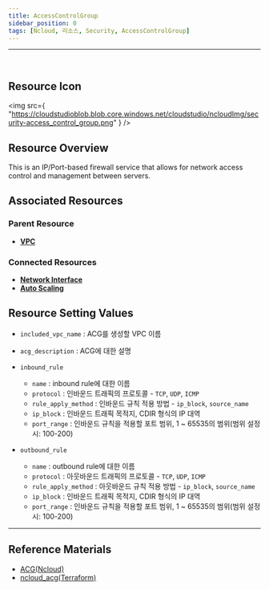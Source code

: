 ```yaml
---
title: AccessControlGroup
sidebar_position: 0
tags: [Ncloud, 리소스, Security, AccessControlGroup]
---
```


<hr />
<br />

## Resource Icon

<img
    src={
        "https://cloudstudioblob.blob.core.windows.net/cloudstudio/ncloudImg/security-access_control_group.png"
    }
/>

## Resource Overview

This is an IP/Port-based firewall service that allows for network access control and management between servers.

## Associated Resources

### Parent Resource

-   [**VPC**](https://docs.cstudio.app/docs/resource/ncloud/Networking/Vpc)

### Connected Resources

-   [**Network Interface**](https://docs.cstudio.app/docs/resource/ncloud/Networking/NetworkInterface)
-   [**Auto Scaling**](https://docs.cstudio.app/docs/resource/ncloud/Compute/AutoScaling)

## Resource Setting Values

-   `included_vpc_name` : ACG를 생성할 VPC 이름
-   `acg_description` : ACG에 대한 설명
-   `inbound_rule`
    -   `name` : inbound rule에 대한 이름
    -   `protocol` : 인바운드 트래픽의 프로토콜 - `TCP`, `UDP`, `ICMP`
    -   `rule_apply_method` : 인바운드 규칙 적용 방법 - `ip_block`, `source_name`
    -   `ip_block` : 인바운드 트래픽 목적지, CDIR 형식의 IP 대역
    -   `port_range` : 인바운드 규칙을 적용할 포트 범위, 1 ~ 65535의 범위(범위 설정시: 100-200)

-   `outbound_rule`
    -   `name` : outbound rule에 대한 이름
    -   `protocol` : 아웃바운드 트래픽의 프로토콜 - `TCP`, `UDP`, `ICMP`
    -   `rule_apply_method` : 아웃바운드 규칙 적용 방법 - `ip_block`, `source_name`
    -   `ip_block` : 인바운드 트래픽 목적지, CDIR 형식의 IP 대역
    -   `port_range` : 인바운드 규칙을 적용할 포트 범위, 1 ~ 65535의 범위(범위 설정시: 100-200)
    
---

## Reference Materials

-   [ACG(Ncloud)](https://www.ncloud.com/product/security/acg)
-   [ncloud_acg(Terraform)](https://registry.terraform.io/providers/NaverCloudPlatform/ncloud/latest/docs/resources/access_control_group)

